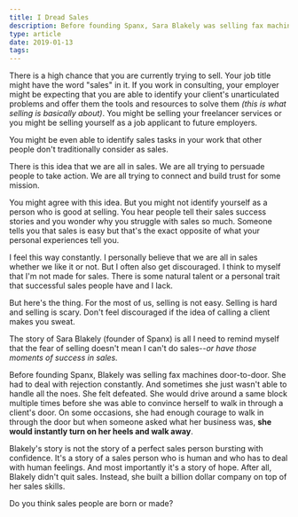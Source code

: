 ```yaml
---
title: I Dread Sales
description: Before founding Spanx, Sara Blakely was selling fax machines and it used to make her shiver
type: article
date: 2019-01-13
tags:
---
```


There is a high chance that you are currently trying to sell. Your job title might have the word "sales" in it. If you work in consulting, your employer might be expecting that you are able to identify your client's unarticulated problems and offer them the tools and resources to solve them _(this is what selling is basically about)_. You might be selling your freelancer services or you might be selling yourself as a job applicant to future employers.

You might be even able to identify sales tasks in your work that other people don't traditionally consider as sales.

There is this idea that we are all in sales. We are all trying to persuade people to take action. We are all trying to connect and build trust for some mission.

You might agree with this idea. But you might not identify yourself as a person who is good at selling. You hear people tell their sales success stories and you wonder why you struggle with sales so much. Someone tells you that sales is easy but that's the exact opposite of what your personal experiences tell you.

I feel this way constantly. I personally believe that we are all in sales whether we like it or not. But I often also get discouraged. I think to myself that I'm not made for sales. There is some natural talent or a personal trait that successful sales people have and I lack.

But here's the thing. For the most of us, selling is not easy. Selling is hard and selling is scary. Don't feel discouraged if the idea of calling a client makes you sweat.

The story of Sara Blakely (founder of Spanx) is all I need to remind myself that the fear of selling doesn't mean I can't do sales--_or have those moments of success in sales._

Before founding Spanx, Blakely was selling fax machines door-to-door. She had to deal with rejection constantly. And sometimes she just wasn't able to handle all the noes. She felt defeated. She would drive around a same block multiple times before she was able to convince herself to walk in through a client's door. On some occasions, she had enough courage to walk in through the door but when someone asked what her business was, **she would instantly turn on her heels and walk away**.

Blakely's story is not the story of a perfect sales person bursting with confidence. It's a story of a sales person who is human and who has to deal with human feelings. And most importantly it's a story of hope. After all, Blakely didn't quit sales. Instead, she built a billion dollar company on top of her sales skills.

Do you think sales people are born or made?
